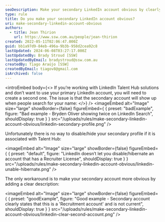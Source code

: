 ```yaml
---
seoDescription: Make your secondary LinkedIn account obvious by clearly stating it's a recruitment or talent acquisition account and not meant for professional networking.
type: rule
title: Do you make your secondary LinkedIn account obvious?
uri: make-secondary-linkedin-account-obvious
authors:
  - title: Jean Thirion
    url: https://www.ssw.com.au/people/jean-thirion
created: 2022-05-11T02:06:47.000Z
guid: bb1a97d9-84eb-496a-9b3b-958d2cea92c8
lastUpdated: 2024-06-08T03:27:17.000Z
lastUpdatedBy: Brady Stroud [SSW]
lastUpdatedByEmail: bradystroud@ssw.com.au
createdBy: Tiago Araújo [SSW]
createdByEmail: tiagov8@gmail.com
isArchived: false
---
```


<introEmbed
  body={<>
If you’re working with LinkedIn Talent Hub solutions and don’t want to use your primary LinkedIn account, you will need to create a second one. The issue is that the secondary account will show up when people search for your name:
  </>}
/>
<imageEmbed
  alt="Image"
  size="large"
  showBorder={false}
  figureEmbed={ {
    preset: "badExample",
    figure: "Bad example - Bryden Oliver showing twice on LinkedIn Search",
    shouldDisplay: true
  } }
  src="/uploads/rules/make-secondary-linkedin-account-obvious/linkedin-secondary-profile.png"
/>

Unfortunately there is no way to disable/hide your secondary profile if it is associated with Talent Hub:


<imageEmbed
  alt="Image"
  size="large"
  showBorder={false}
  figureEmbed={ {
    preset: "default",
    figure: "LinkedIn doesn’t let you disable/hibernate an account that has a Recruiter License",
    shouldDisplay: true
  } }
  src="/uploads/rules/make-secondary-linkedin-account-obvious/linkedin-unable-hibernate.png"
/>

The only workaround is to make your secondary account more obvious by adding a clear description:

<imageEmbed
  alt="Image"
  size="large"
  showBorder={false}
  figureEmbed={ {
    preset: "goodExample",
    figure: "Good example - Secondary account clearly states that this is a 'Recruitment account' and is not current",
    shouldDisplay: true
  } }
  src="/uploads/rules/make-secondary-linkedin-account-obvious/linkedin-clear-second-account.png"
/>
